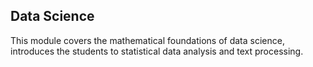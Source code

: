 ## Data Science

This module covers the mathematical foundations of data science, introduces the students to statistical data analysis and text processing.
